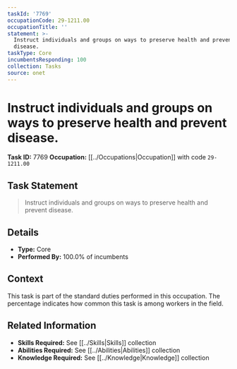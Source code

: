 ```yaml
---
taskId: '7769'
occupationCode: 29-1211.00
occupationTitle: ''
statement: >-
  Instruct individuals and groups on ways to preserve health and prevent
  disease.
taskType: Core
incumbentsResponding: 100
collection: Tasks
source: onet
---
```

# Instruct individuals and groups on ways to preserve health and prevent disease.

**Task ID:** 7769
**Occupation:** [[../Occupations|Occupation]] with code `29-1211.00`

## Task Statement

> Instruct individuals and groups on ways to preserve health and prevent disease.

## Details

- **Type:** Core
- **Performed By:** 100.0% of incumbents

## Context

This task is part of the standard duties performed in this occupation. The percentage indicates how common this task is among workers in the field.

## Related Information

- **Skills Required:** See [[../Skills|Skills]] collection
- **Abilities Required:** See [[../Abilities|Abilities]] collection
- **Knowledge Required:** See [[../Knowledge|Knowledge]] collection
